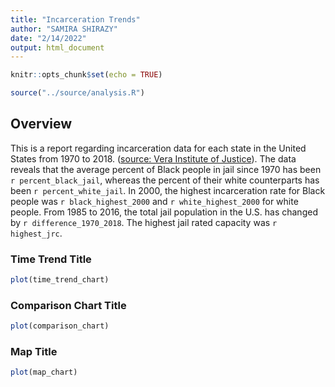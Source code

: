 ```yaml
---
title: "Incarceration Trends"
author: "SAMIRA SHIRAZY"
date: "2/14/2022"
output: html_document
---
```


``` r
knitr::opts_chunk$set(echo = TRUE)
```

``` r
source("../source/analysis.R")
```


## Overview
This is a report regarding incarceration data for each state in the United
States from 1970 to 2018. 
([source: Vera Institute of Justice](https://www.vera.org/)). The data reveals 
that the average percent of Black people in jail since 1970 has been 
`r percent_black_jail`, whereas the percent of their white counterparts
has been `r percent_white_jail`. In 2000, the highest incarceration rate 
for Black people was `r black_highest_2000` and `r white_highest_2000` for white
people. From 1985 to 2016, the total jail population in the U.S. has changed
by `r difference_1970_2018`. The highest jail rated capacity was
`r highest_jrc`. 

### Time Trend Title
```r
plot(time_trend_chart)
```

### Comparison Chart Title
```r
plot(comparison_chart)
```

### Map Title
```r
plot(map_chart)
```
